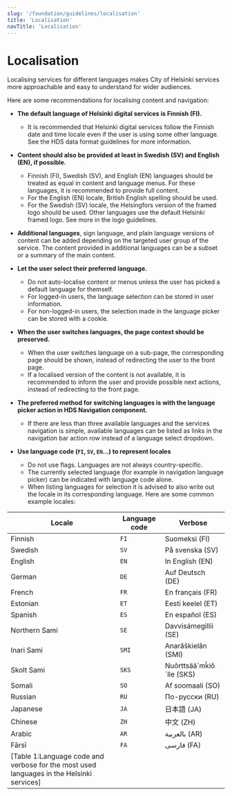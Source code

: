 ```yaml
---
slug: '/foundation/guidelines/localisation'
title: 'Localisation'
navTitle: 'Localisation'
---
```



# Localisation

<LeadParagraph>
  Localising services for different languages makes City of Helsinki services more approachable and easy to understand
  for wider audiences.
</LeadParagraph>

Here are some recommendations for localising content and navigation:

- **The default language of Helsinki digital services is Finnish (FI).**
  - It is recommended that Helsinki digital services follow the Finnish date and time locale even if the user is using some other language. See the <InternalLink href="/foundation/guidelines/data-formats">HDS data format guidelines</InternalLink> for more information.
- **Content should also be provided at least in Swedish (SV) and English (EN), if possible.**
  - Finnish (FI), Swedish (SV), and English (EN) languages should be treated as equal in content and language menus. For these languages, it is recommended to provide full content.
  - For the English (EN) locale, British English spelling should be used.
  - For the Swedish (SV) locale, the Helsingfors version of the framed logo should be used. Other languages use the default Helsinki framed logo. See more in the <InternalLink href="/foundation/visual-assets/logo">logo guidelines.</InternalLink>
- **Additional languages**, sign language, and plain language versions of content can be added depending on the targeted user group of the service. The content provided in additional languages can be a subset or a summary of the main content.

- **Let the user select their preferred language.**
  - Do not auto-localise content or menus unless the user has picked a default language for themself.
  - For logged-in users, the language selection can be stored in user information.
  - For non-logged-in users, the selection made in the language picker can be stored with a cookie.
- **When the user switches languages, the page context should be preserved.**
  - When the user switches language on a sub-page, the corresponding page should be shown, instead of redirecting the user to the front page.
  - If a localised version of the content is not available, it is recommended to inform the user and provide possible next actions, instead of redirecting to the front page.
- **The preferred method for switching languages is with the language picker action in <InternalLink href="/components/navigation">HDS Navigation component.</InternalLink>**
  - If there are less than three available languages and the services navigation is simple, available languages can be listed as links in the navigation bar action row instead of a language select dropdown.
- **Use language code (`FI`, `SV`, `EN`...) to represent locales**
  - Do not use flags. Languages are not always country-specific.
  - The currently selected language (for example in navigation language picker) can be indicated with language code alone.
  - When listing languages for selection it is advised to also write out the locale in its corresponding language. Here are some common example locales:

| Locale                                                                                   | Language code | Verbose                                            |
| ---------------------------------------------------------------------------------------- | ------------- | -------------------------------------------------- |
| Finnish                                                                                  | `FI`          | <span lang="fi">Suomeksi (FI)</span>               |
| Swedish                                                                                  | `SV`          | <span lang="sv">På svenska (SV)</span>             |
| English                                                                                  | `EN`          | <span lang="en">In English (EN)</span>             |
| German                                                                                   | `DE`          | <span lang="de">Auf Deutsch (DE)</span>            |
| French                                                                                   | `FR`          | <span lang="fr">En français (FR)</span>            |
| Estonian                                                                                 | `ET`          | <span lang="et">Eesti keelel (ET)</span>           |
| Spanish                                                                                  | `ES`          | <span lang="es">En español (ES)</span>             |
| Northern Sami                                                                            | `SE`          | <span lang="se_no">Davvisámegillii (SE)</span>     |
| Inari Sami                                                                               | `SMI`         | <span lang="se_fi">Anarâškielân (SMI)</span>       |
| Skolt Sami                                                                               | `SKS`         | <span lang="se_se">Nuõrttsää´mǩiõ´lle (SKS)</span> |
| Somali                                                                                   | `SO`          | <span lang="so">Af soomaali (SO)</span>            |
| Russian                                                                                  | `RU`          | <span lang="ru">По-русски (RU)</span>              |
| Japanese                                                                                 | `JA`          | <span lang="ja">日本語 (JA)</span>                 |
| Chinese                                                                                  | `ZH`          | <span lang="zh">中文</span> (ZH)                   |
| Arabic                                                                                   | `AR`          | <span lang="ar" dir="rtl">بالعربية</span> (AR)     |
| Fārsī                                                                                    | `FA`          | <span lang="fa" dir="rtl">فارسی</span> (FA)        |
| [Table 1:Language code and verbose for the most used languages in the Helsinki services] |
